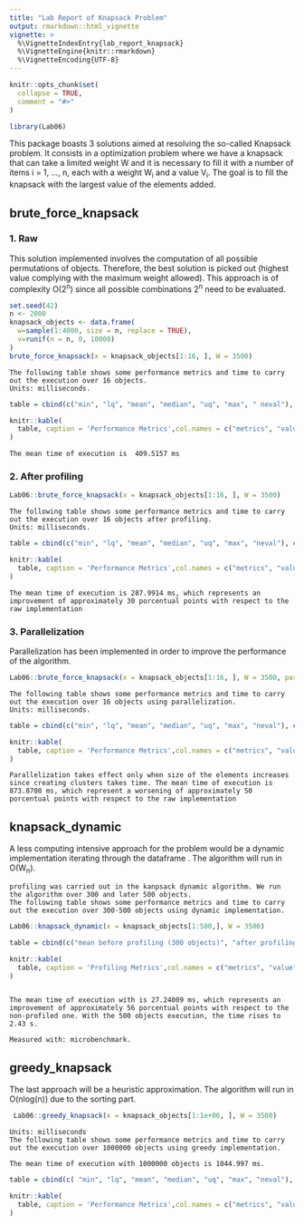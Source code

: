 ```yaml
---
title: "Lab Report of Knapsack Problem"
output: rmarkdown::html_vignette
vignette: >
  %\VignetteIndexEntry{lab_report_knapsack}
  %\VignetteEngine{knitr::rmarkdown}
  %\VignetteEncoding{UTF-8}
---
```


```r
knitr::opts_chunk$set(
  collapse = TRUE,
  comment = "#>"
)
```

```r
library(Lab06)
```
This package boasts 3 solutions aimed at resolving the so-called Knapsack problem. It consists in a optimization problem where we have a knapsack that can take a limited weight W and it is necessary to fill it with a number of items i = 1, ..., n, each with a
weight W<sub>i</sub>  and a value V<sub>i</sub>. The goal is to fill the knapsack with the largest value of the elements added.

## brute_force_knapsack

### 1. Raw

This solution implemented involves the computation of all possible permutations of objects. Therefore, the best solution is picked out (highest value complying with the maximum weight allowed). This approach is of complexity O(2<sup>n</sup>) since all possible combinations 2<sup>n</sup> need to be evaluated. 

```r
set.seed(42)
n <- 2000
knapsack_objects <- data.frame(
  w=sample(1:4000, size = n, replace = TRUE),
  v=runif(n = n, 0, 10000)
)
brute_force_knapsack(x = knapsack_objects[1:16, ], W = 3500)
```
```
The following table shows some performance metrics and time to carry out the execution over 16 objects.
Units: milliseconds.
```
```r

table = cbind(c("min", "lq", "mean", "median", "uq", "max", " neval"), c("328.6047", "380.9232", "412.8512", "409.5157", "436.1366", "566.0723", "100"))

knitr::kable(
  table, caption = 'Performance Metrics',col.names = c("metrics", "value")
)
```

```
The mean time of execution is  409.5157 ms 
```

 
### 2. After profiling


```r
Lab06::brute_force_knapsack(x = knapsack_objects[1:16, ], W = 3500)
```
```
The following table shows some performance metrics and time to carry out the execution over 16 objects after profiling.
Units: milliseconds.
```
```r

table = cbind(c("min", "lq", "mean", "median", "uq", "max", "neval"), c("227.514", "261.15", "288.3555", "287.9914", "310.0506", "416.5125",   "100"))

knitr::kable(
  table, caption = 'Performance Metrics',col.names = c("metrics", "value")
)
```
```
The mean time of execution is 287.9914 ms, which represents an improvement of approximately 30 porcentual points with respect to the raw implementation
```

### 3. Parallelization

Parallelization has been implemented in order to improve the performance of the algorithm.

```r
Lab06::brute_force_knapsack(x = knapsack_objects[1:16, ], W = 3500, parallel = TRUE)
```
```
The following table shows some performance metrics and time to carry out the execution over 16 objects using parallelization.
Units: milliseconds.
```
```r

table = cbind(c("min", "lq", "mean", "median", "uq", "max", "neval"), c("622.0385", "822.6735", "874.6833", "873.8708", "920.6959", "1232.251",   "100"))

knitr::kable(
  table, caption = 'Performance Metrics',col.names = c("metrics", "value")
)
```
                                                                           
```
Parallelization takes effect only when size of the elements increases since creating clusters takes time. The mean time of execution is 873.8708 ms, which represent a worsening of approximately 50 porcentual points with respect to the raw implementation
```
## knapsack_dynamic
A less computing intensive approach for the problem would be a dynamic implementation iterating through the dataframe . The algorithm will run in O(W<sub>n</sub>).
```
profiling was carried out in the kanpsack dynamic algorithm. We run the algorithm over 300 and later 500 objects. 
The following table shows some performance metrics and time to carry out the execution over 300-500 objects using dynamic implementation.
```
```r
Lab06::knapsack_dynamic(x = knapsack_objects[1:500,], W = 3500)
```

```r

table = cbind(c("mean before profiling (300 objects)", "after profiling (300 objects)", "after profiling (500 objects)" ), c("61.44432 ms", "27.24009 ms", "2.427855 s"))

knitr::kable(
  table, caption = 'Profiling Metrics',col.names = c("metrics", "value")
)
```

```

The mean time of execution with is 27.24009 ms, which represents an improvement of approximately 56 porcentual points with respect to the non-profiled one. With the 500 objects execution, the time rises to 2.43 s.

Measured with: microbenchmark.
```

## greedy_knapsack

The last approach will be a heuristic approximation. The algorithm will run in O(nlog(n)) due to the sorting part.
```r
 Lab06::greedy_knapsack(x = knapsack_objects[1:1e+06, ], W = 3500) 
```
```
Units: milliseconds
The following table shows some performance metrics and time to carry out the execution over 1000000 objects using greedy implementation.

The mean time of execution with 1000000 objects is 1044.997 ms.
```
```r

table = cbind(c( "min", "lq", "mean", "median", "uq", "max", "neval"), c("824.3755", "989.3942", "1045.773", "1044.997", "1088.741", "1261.094",   "100"))

knitr::kable(
  table, caption = 'Performance Metrics',col.names = c("metrics", "value")
)
```
